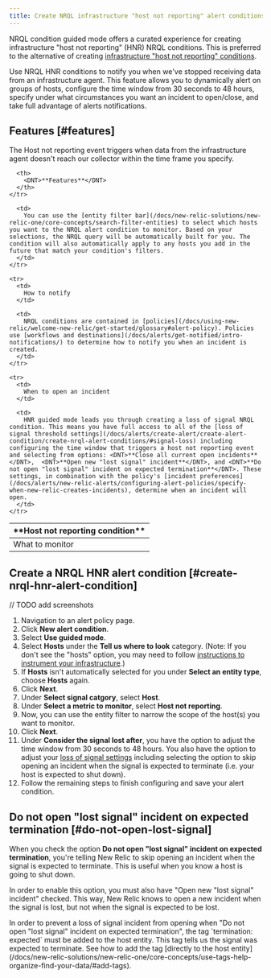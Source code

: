 ```yaml
---
title: Create NRQL infrastructure "host not reporting" alert conditions
---
```


NRQL condition guided mode offers a curated experience for creating infrastructure "host not reporting" (HNR) NRQL conditions. This is preferred to the alternative of creating [infrastructure "host not reporting" conditions](/docs/infrastructure/infrastructure-alerts/infrastructure-alert-conditions/create-infrastructure-host-not-reporting-condition/).

Use NRQL HNR conditions to notify you when we've stopped receiving data from an infrastructure agent. This feature allows you to dynamically alert on groups of hosts, configure the time window from 30 seconds to 48 hours, specify under what circumstances you want an incident to open/close, and take full advantage of alerts notifications.

## Features [#features]

The Host not reporting event triggers when data from the infrastructure agent doesn't reach our collector within the time frame you specify.

<table>
  <thead>
    <tr>
      <th style={{ width: "200px" }}>
        <DNT>**Host not reporting condition**</DNT>
      </th>

      <th>
        <DNT>**Features**</DNT>
      </th>
    </tr>
  </thead>

  <tbody>
    <tr>
      <td>
        What to monitor
      </td>

      <td>
        You can use the [entity filter bar](/docs/new-relic-solutions/new-relic-one/core-concepts/search-filter-entities) to select which hosts you want to the NRQL alert condition to monitor. Based on your selections, the NRQL query will be automatically built for you. The condition will also automatically apply to any hosts you add in the future that match your condition's filters.
      </td>
    </tr>

    <tr>
      <td>
        How to notify
      </td>

      <td>
        NRQL conditions are contained in [policies](/docs/using-new-relic/welcome-new-relic/get-started/glossary#alert-policy). Policies use [workflows and destinations](/docs/alerts/get-notified/intro-notifications/) to determine how to notify you when an incident is created.
      </td>
    </tr>

    <tr>
      <td>
        When to open an incident
      </td>

      <td>
        HNR guided mode leads you through creating a loss of signal NRQL condition. This means you have full access to all of the [loss of signal threshold settings](/docs/alerts/create-alert/create-alert-condition/create-nrql-alert-conditions/#signal-loss) including configuring the time window that triggers a host not reporting event and selecting from options: <DNT>**Close all current open incidents**</DNT>,  <DNT>**Open new "lost signal" incident**</DNT>, and <DNT>**Do not open "lost signal" incident on expected termination**</DNT>. These settings, in combination with the policy's [incident preferences](/docs/alerts/new-relic-alerts/configuring-alert-policies/specify-when-new-relic-creates-incidents), determine when an incident will open.
      </td>
    </tr>
  </tbody>
</table>

## Create a NRQL HNR alert condition [#create-nrql-hnr-alert-condition]

// TODO add screenshots

1. Navigation to an alert policy page.
2. Click **New alert condition**.
3. Select **Use guided mode**.
4. Select **Hosts** under the **Tell us where to look** category. (Note: If you don't see the "hosts" option, you may need to follow [instructions to instrument your infrastructure](/docs/infrastructure/host-integrations/installation/new-relic-guided-install-overview/).)
5. If **Hosts** isn't automatically selected for you under **Select an entity type**, choose **Hosts** again.
6. Click **Next**.
7. Under **Select signal catgory**, select **Host**.
8. Under **Select a metric to monitor**, select **Host not reporting**.
9. Now, you can use the entity filter to narrow the scope of the host(s) you want to monitor.
10. Click **Next**.
11. Under **Consider the signal lost after**, you have the option to adjust the time window from 30 seconds to 48 hours. You also have the option to adjust your [loss of signal settings](/docs/alerts/create-alert/create-alert-condition/create-nrql-alert-conditions/#signal-loss) including selecting the option to skip opening an incident when the signal is expected to terminate (i.e. your host is expected to shut down).
12. Follow the remaining steps to finish configuring and save your alert condition.

## Do not open "lost signal" incident on expected termination [#do-not-open-lost-signal]

When you check the option **Do not open "lost signal" incident on expected termination**, you're telling New Relic to skip opening an incident when the signal is expected to terminate. This is useful when you know a host is going to shut down.

In order to enable this option, you must also have "Open new "lost signal" incident" checked. This way, New Relic knows to open a new incident when the signal is lost, but not when the signal is expected to be lost.

<Callout variant="important">
  In order to prevent a loss of signal incident from opening when "Do not open "lost signal" incident on expected termination", the tag `termination: expected` must be added to the host entity. This tag tells us the signal was expected to terminate. See how to add the tag [directly to the host entity](/docs/new-relic-solutions/new-relic-one/core-concepts/use-tags-help-organize-find-your-data/#add-tags).
</Callout>

